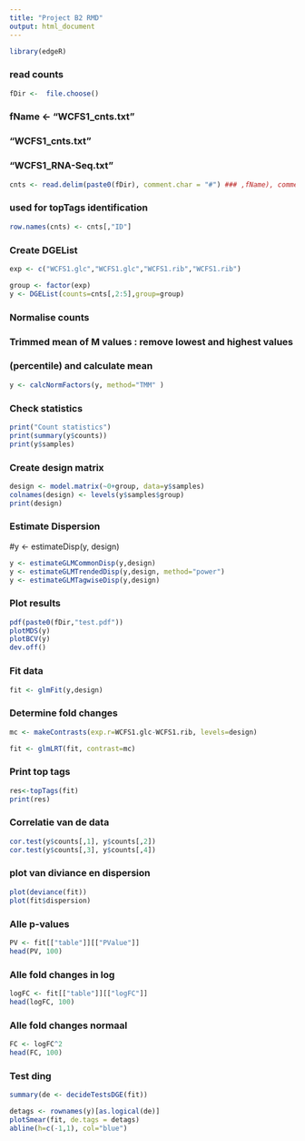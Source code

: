 ```yaml
---
title: "Project B2 RMD"
output: html_document
---
```

```r
library(edgeR)
```
### read counts
```r
fDir <-  file.choose()
```
### fName <- "WCFS1_cnts.txt"

### "WCFS1_cnts.txt"
### "WCFS1_RNA-Seq.txt"
```r
cnts <- read.delim(paste0(fDir), comment.char = "#") ### ,fName), comment.char="#")
```

### used for topTags identification
```r
row.names(cnts) <- cnts[,"ID"]
```

### Create DGEList
```r
exp <- c("WCFS1.glc","WCFS1.glc","WCFS1.rib","WCFS1.rib")

group <- factor(exp)
y <- DGEList(counts=cnts[,2:5],group=group)
```
### Normalise counts
### Trimmed mean of M values : remove lowest and highest values
### (percentile) and calculate mean
```r
y <- calcNormFactors(y, method="TMM" )
```
### Check statistics
```r
print("Count statistics")
print(summary(y$counts))
print(y$samples)
```
### Create design matrix
```r
design <- model.matrix(~0+group, data=y$samples)
colnames(design) <- levels(y$samples$group)
print(design)
```
### Estimate Dispersion

#y <- estimateDisp(y, design)
```r
y <- estimateGLMCommonDisp(y,design)
y <- estimateGLMTrendedDisp(y,design, method="power")
y <- estimateGLMTagwiseDisp(y,design)
```
### Plot results
```r
pdf(paste0(fDir,"test.pdf"))
plotMDS(y)
plotBCV(y)
dev.off()
```
### Fit data
```r
fit <- glmFit(y,design)
```
### Determine fold changes
```r
mc <- makeContrasts(exp.r=WCFS1.glc-WCFS1.rib, levels=design)

fit <- glmLRT(fit, contrast=mc)
```
### Print top tags
```r
res<-topTags(fit)
print(res)
```
### Correlatie van de data
```r
cor.test(y$counts[,1], y$counts[,2])
cor.test(y$counts[,3], y$counts[,4])
```
### plot van diviance en dispersion
```r
plot(deviance(fit))
plot(fit$dispersion)
```
### Alle p-values
```r
PV <- fit[["table"]][["PValue"]]
head(PV, 100)
```
### Alle fold changes in log
```r
logFC <- fit[["table"]][["logFC"]]
head(logFC, 100)
```
### Alle fold changes normaal
```r
FC <- logFC^2
head(FC, 100)
```
### Test ding
```r
summary(de <- decideTestsDGE(fit))

detags <- rownames(y)[as.logical(de)]
plotSmear(fit, de.tags = detags)
abline(h=c(-1,1), col="blue")
```
